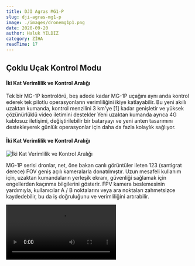 ```yaml
---
title: DJI Agras MG1-P
slug: dji-agras-mg1-p
image: ./images/dronemg1p1.png
date: 2020-09-20
author: Haluk YILDIZ
category: ZİHA
readTime: 17
---
```



<h2>Çoklu Uçak Kontrol Modu</h2>

<h4>İki Kat Verimlilik ve Kontrol Aralığı</h4>

Tek bir MG-1P kontrolörü, beş adede kadar MG-1P uçağını aynı anda kontrol ederek tek pilotlu operasyonların verimliliğini ikiye katlayabilir. Bu yeni akıllı uzaktan kumanda, kontrol menzilini 3 km'ye [1] kadar genişletir ve yüksek çözünürlüklü video iletimini destekler Yeni uzaktan kumanda ayrıca 4G kablosuz iletişimi, değiştirilebilir bir bataryayı ve yeni anten tasarımını destekleyerek günlük operasyonlar için daha da fazla kolaylık sağlıyor.

<h4>İki Kat Verimlilik ve Kontrol Aralığı</h4>

![İki Kat Verimlilik ve Kontrol Aralığı](./images/dronemg1p2.jpg)

MG-1P serisi dronlar, net, öne bakan canlı görüntüler ileten 123 (santigrat derece) FOV geniş açılı kameralarla donatılmıştır. Uzun mesafeli kullanım için, uzaktan kumandaların yerleşik ekranı, güvenliği sağlamak için engellerden kaçınma bilgilerini gösterir. FPV kamera beslemesinin yardımıyla, kullanıcılar A / B noktalarını veya ara noktaları zahmetsizce kaydedebilir, bu da iş doğruluğunu ve verimliliğini artırabilir.

<Video src="https://www.youtube.com/embed/IH_kGijV8so" />

<h4>Yükseltilmiş Yüksek Hassasiyetli Radar Kapsamlı Güvenlik</h4>

![Yükseltilmiş Yüksek Hassasiyetli Radar Kapsamlı Güvenlik](./images/dronemg1p3.jpg)

MG-1P'nin geliştirilmiş radar sistemi, önceki MG-1S uçaklarından alınan üç yüksek hassasiyetli arazi algılama radarını bir engelden kaçınma radarı ile bütünleştirir. Bu, algılama hassasiyetini ikiye katlar ve çok yönlü algılamaya olanak tanır, [2] uçakların engelleri algılama ve araziyi otomatik olarak takip etme becerisini önemli ölçüde artırır. MG-1P, 15 m mesafeye kadar santimetre genişliğindeki güç hatlarını algılayabilir. Bu, uçağı yalnızca güç hatlarından değil, ağaç dallarından ve diğer yaygın engellerden de korur. Aktif Engel Algılama ve Önleme, ışık veya tozdan etkilenmeden gündüz veya gece çalışır. Ayrıca, radar sistemleri Giriş Koruma derecesi IP67'ye yükseltildi

![MG-1P'nin geliştirilmiş radar sistemi](./images/dronemg1p4.jpg)

<h4>Pratik ve Güçlü Çalışma Modları</h4>

MG app v2.0'a yeni çalışma modları eklendi. Multi-Aircraft Control modu kolay ve sezgiseldir, kullanıcıları tek bir uzaktan kumanda ile birden fazla uçağı kontrol etme yetkisi verir. Diğer bir yeni çalışma modu, optimize edilmiş uçuş rotalarını kullanan ve çalışma verimliliğini% 20'ye kadar artıran Banked Turning'dir. Yeni modların yanı sıra, AB Rotası Çalıştırma Modu, Manuel Çalıştırma Modu ve Manuel Plus Çalıştırma Modu, çok sayıda kontrol seçeneğine izin vermek için hala kullanılabilir.

![Pratik ve Güçlü Çalışma Modları](./images/dronemg1p5.jpg)

<Link to="/posts" className="btn center-btn">
  Tüm Yazılar
</Link>
